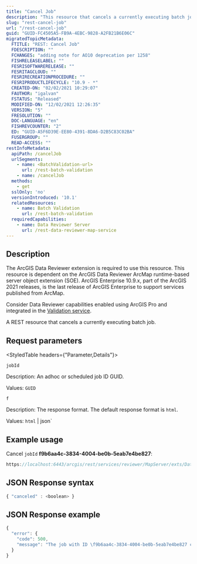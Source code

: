 ```yaml
---
title: "Cancel Job"
description: "This resource that cancels a currently executing batch job."
slug: "rest-cancel-job"
url: "/rest-cancel-job"
guid: "GUID-FC4505A5-FB9A-4EBC-9828-A2FB21B6E06C"
migratedTopicMetadata:
  FTITLE: "REST: Cancel Job"
  FDESCRIPTION: ""
  FCHANGES: "adding note for AO10 deprecation per 1258"
  FISHRELEASELABEL: ""
  FESRISOFTWARERELEASE: ""
  FESRITAGCLOUD: ""
  FESRIRECREATIONPROCEDURE: ""
  FESRIPRODUCTLIFECYCLE: "10.9 - *"
  CREATED-ON: "02/02/2021 10:29:07"
  FAUTHOR: "igalvan"
  FSTATUS: "Released"
  MODIFIED-ON: "12/02/2021 12:26:35"
  VERSION: "5"
  FRESOLUTION: ""
  DOC-LANGUAGE: "en"
  FISHREVCOUNTER: "2"
  ED: "GUID-A5F6D39E-EE80-4391-8DA6-D2B5C83C02BA"
  FUSERGROUP: ""
  READ-ACCESS: ""
restInfoMetadata:
  apiPath: /cancelJob
  urlSegments:
    - name: <BatchValidation-url>
      url: /rest-batch-validation
    - name: /cancelJob
  methods:
    - get
  sslOnly: 'no'
  versionIntroduced: '10.1'
  relatedResources:
    - name: Batch Validation
      url: /rest-batch-validation
  requiredCapabilities:
    - name: Data Reviewer Server
      url: /rest-data-reviewer-map-service
---
```



## Description

<Note>
The ArcGIS Data Reviewer extension is required to use this resource.
</Note>

<Note>
This resource is dependent on the ArcGIS Data Reviewer ArcMap runtime-based server object extension (SOE). ArcGIS Enterprise 10.9.x, part of the ArcGIS 2021 releases, is the last release of ArcGIS Enterprise to support services published from ArcMap.

Consider Data Reviewer capabilities enabled using ArcGIS Pro and integrated in the [Validation service](/validation-server).
</Note>

A REST resource that cancels a currently executing batch job.

##  Request parameters 

<StyledTable headers={"Parameter,Details"}>

<StyledTableRow>

<StyledTableCell cellStyle="markdown">

`jobId` 

</StyledTableCell>

<StyledTableCell cellStyle="markdown">

Description: An adhoc or scheduled job ID GUID.

Values: `GUID` 

</StyledTableCell>

</StyledTableRow>

<StyledTableRow>

<StyledTableCell cellStyle="markdown">

`f` 

</StyledTableCell>

<StyledTableCell cellStyle="markdown">

Description: The response format. The default response format is `html`.

Values: `html` | json` 

</StyledTableCell>

</StyledTableRow>

</StyledTable>

## Example usage

Cancel `jobId` **f9b6aa4c-3834-4004-be0b-5eab7e4be827**:

```javascript
https://localhost:6443/arcgis/rest/services/reviewer/MapServer/exts/DataReviewerServer/BatchValidation/cancelJob?jobId=f9b6aa4c-3834-4004-be0b-5eab7e4be827&f=pjson
```

## JSON Response syntax

```javascript
{ "canceled" : <boolean> }
```

## JSON Response example

```javascript
{
  "error": {
    "code": 500,
    "message": "The job with ID \f9b6aa4c-3834-4004-be0b-5eab7e4be827 can not be canceled because it is not currently executing."
  }
}
```